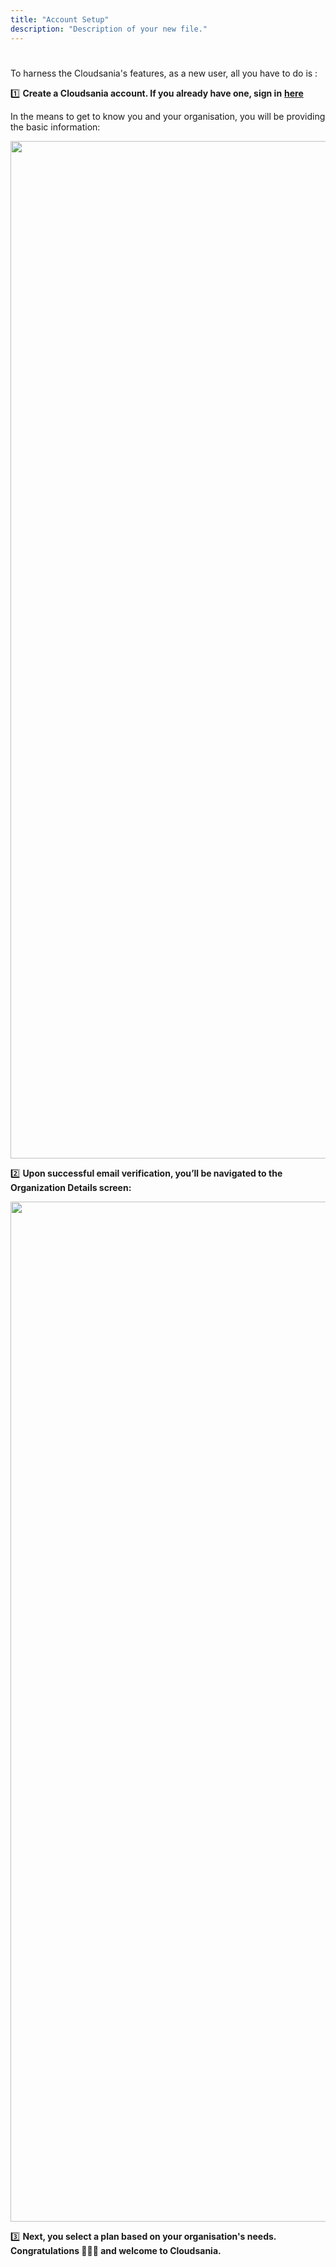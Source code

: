 ```yaml
---
title: "Account Setup"
description: "Description of your new file."
---
```


#

To harness the Cloudsania's features, as a new user, all you have to do is :

1️⃣ **Create a Cloudsania account. If you already have one, sign in** [**here**](https://console.cloudsania.com/auth/sign-in)​

In the means to get to know you and your organisation, you will be providing the basic information:

<img height="1628" width="2880" src="https://files.gitbook.com/v0/b/gitbook-x-prod.appspot.com/o/spaces%2F9D0JTnpRisktkAiaEL7H%2Fuploads%2FZRaBt5nIRmhn3ErALdmu%2FScreenshot%202024-10-02%20at%2007.44.34.png?alt=media&token=ed050f24-b3b3-46a9-9146-e2167d1beecd" />

2️⃣  **Upon successful email verification, you’ll be navigated to the Organization Details screen:**

<img height="1632" width="2880" src="https://files.gitbook.com/v0/b/gitbook-x-prod.appspot.com/o/spaces%2F9D0JTnpRisktkAiaEL7H%2Fuploads%2FXeyODb3yzRskT91LxI8o%2FScreenshot%202024-10-02%20at%2007.50.26.png?alt=media&token=64b9660c-2144-4ae2-ae6e-a5c4b67b2b5e" />

3️⃣ **Next, you select a plan based on your organisation's needs.**&#x20;
**Congratulations 🎊🎊🎊 and welcome to Cloudsania.**